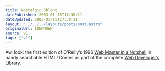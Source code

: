 ```yaml
---
title: Nostalgic Oblong
datePublished: 2003-01-15T17:30:11
dateUpdated: 2003-01-15T17:30:11
layout: "../../../layouts/posts/post.astro"
originalUrl: $UNKNOWN
source: v1
tags: ["v1"]
---
```


Aw, look: the first edition of O&#8217;Reilly&#8217;s 1996 [Web Master in a Nutshell][1] in handy searchable HTML! Comes as part of the complete [Web Developer&#8217;s Library][2].

[1]: http://www.linux.cu/mirrors/www.oreilly.com/catalog/web/webnut/index.html "Linux Cuba: mirror of O'Reilly's Web Master in a Nutshell"
[2]: http://www.linux.cu/mirrors/www.oreilly.com/catalog/web/index.html "Linux Cuba: mirror of O'Reilly's Web Developer's Library"
